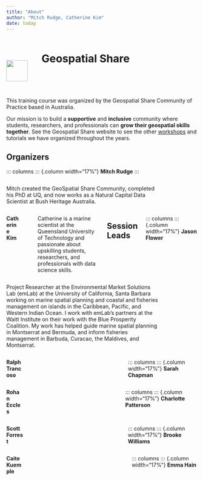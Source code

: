 ```yaml
---
title: "About"
author: "Mitch Rudge, Catherine Kim"
date: today
---
```


```{=html}
<style>
#title-block-header{
  display: none;
}
#all-posts h2 {
  margin-top: 0px;
}
div.quarto-post {
  margin-bottom: 0px;
}

</style>

<!-- html code containing the turkey pin and page title -->

<div style="padding-bottom: 2em;">
  <div style="display: inline-block;width: 89px;">
    <img src="turkeypin.svg" style="width: 4em; vertical-align: -50px;" class="GeoCommunity Turkey Pin Logo">
  </div>

  <div style="display: inline-block;width: 70%;">
    <h1 class="title">Geospatial Share</h1>
  </div>
</div>
```

This training course was organized by the Geospatial Share Community of Practice based in Australia.

Our mission is to build a **supportive** and **inclusive** community where students, researchers, and professionals can **grow their geospatial skills together**. See the Geospatial Share website to see the other [workshops](https://brisbane-geocommunity.netlify.app/) and tutorials we have organized throughout the years. 

## Organizers

::: columns
::: {.column width="17%"}
**Mitch Rudge**
:::

::: {.column width="3%"}
<!-- empty column to create gap -->
:::

::: {.column width="80%"}
Mitch created the GeoSpatial Share Community, completed his PhD at UQ, and now works as a Natural Capital Data Scientist at Bush Heritage Australia.
:::

::: columns
::: {.column width="17%"}
**Catherine Kim** 
:::

::: {.column width="3%"}
<!-- empty column to create gap -->
:::

::: {.column width="80%"}
Catherine is a marine scientist at the Queensland University of Technology and passionate about upskilling students, researchers, and professionals with data science skills.
:::

## Session Leads

::: columns
::: {.column width="17%"}
**Jason Flower** 
:::

::: {.column width="3%"}
<!-- empty column to create gap -->
:::

::: {.column width="80%"}
Project Researcher at the Environmental Market Solutions Lab (emLab) at the University of California, Santa Barbara working on marine spatial planning and coastal and fisheries management on islands in the Caribbean, Pacific, and Western Indian Ocean. I work with emLab’s partners at the Waitt Institute on their work with the Blue Prosperity Coalition. My work has helped guide marine spatial planning in Montserrat and Bermuda, and inform fisheries management in Barbuda, Curacao, the Maldives, and Montserrat.
:::

::: columns
::: {.column width="17%"}
**Ralph Trancoso** 
:::

::: {.column width="3%"}
<!-- empty column to create gap -->
:::

::: {.column width="80%"}

:::

::: columns
::: {.column width="17%"}
**Sarah Chapman** 
:::

::: {.column width="3%"}
<!-- empty column to create gap -->
:::

::: {.column width="80%"}

:::

::: columns
::: {.column width="17%"}
**Rohan Eccles** 
:::

::: {.column width="3%"}
<!-- empty column to create gap -->
:::

::: {.column width="80%"}

:::

::: columns
::: {.column width="17%"}
**Charlotte Patterson** 
:::

::: {.column width="3%"}
<!-- empty column to create gap -->
:::

::: {.column width="80%"}

:::

::: columns
::: {.column width="17%"}
**Scott Forrest** 
:::

::: {.column width="3%"}
<!-- empty column to create gap -->
:::

::: {.column width="80%"}

:::

::: columns
::: {.column width="17%"}
**Brooke Williams** 
:::

::: {.column width="3%"}
<!-- empty column to create gap -->
:::

::: {.column width="80%"}

:::

::: columns
::: {.column width="17%"}
**Caite Kuemple** 
:::

::: {.column width="3%"}
<!-- empty column to create gap -->
:::

::: {.column width="80%"}

:::

::: columns
::: {.column width="17%"}
**Emma Hain** 
:::

::: {.column width="3%"}
<!-- empty column to create gap -->
:::

::: {.column width="80%"}

:::
